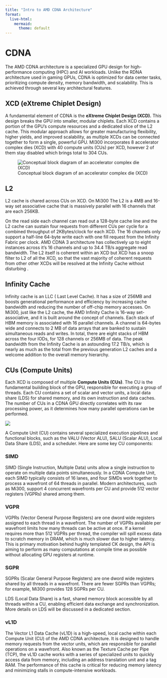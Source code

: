 ---
title: "Intro to AMD CDNA Architecture"
format:
  live-html:
    mermaid:
      theme: default
---

# CDNA

The AMD CDNA architecture is a specialized GPU design for high-performance 
computing (HPC) and AI workloads. Unlike the RDNA architecture used in 
gaming GPUs, CDNA is optimized for data center tasks, prioritizing compute 
density, memory bandwidth, and scalability. This is achieved through several 
key architectural features.

## XCD (eXtreme Chiplet Design)

A fundamental element of CDNA is the **eXtreme Chiplet Design (XCD).**
This design breaks the GPU into smaller, modular chiplets. 
Each XCD contains a portion of the GPU's compute resources and a dedicated 
slice of the L2 cache. This modular approach allows for greater manufacturing 
flexibility, higher yields, and improved scalability, as multiple XCDs can be 
connected together to form a single, powerful GPU. 
MI300 incorporates 8 accelerator complex dies (XCD)  with 40 compute units (CUs)
per XCD, however 2 of them stay disabled which brings total to 304 CUs.

![Conceptual block diagram of an accelerator complex die (XCD)](01-xcd.png)

## L2
L2 cache is chared across CUs on XCD.
On Mi300 The L2 is a 4MB and 16-way set associative cache that is massively parallel with 16 channels that are each
256KB. 

On the read side each channel can read out a 128-byte cache line and the L2
cache can sustain four requests from different CUs per cycle for a combined throughput of 2KBytes/clock for
each XCD. The 16 channels only support a half-line 64-byte write each with one fill request from the Infinity
Fabric per clock. AMD CDNA 3 architecture has collectively up to eight instances across it's 16 channels
 and up to 34.4 TB/s aggregate read bandwidth.  The L2 itself is coherent
within an XCD but XCD has a snoop filter to  L2 of all the XCD, so that the vast
majority of coherent requests from other other XCDs will be resolved at the Infinity Cache without disturbing .

## Infinity Cache
Infinity cache is an LLC ( Last Level Cache). It has a size of 256MB and boosts 
generational performance and efficiency by increasing cache bandwidth and reducing 
the number of off-chip memory accesses. 
On Mi300, just like the L2 cache, the AMD Infinity Cache is 16-way set-associative, and it is 
built around the concept of channels. 
Each stack of HBM memory is associated with 16 parallel channels. 
A channel is 64-bytes wide and connects to 2 MB of data arrays that are banked 
to sustain simultaneous reads and writes. In total, there are
eight stacks of HBM across the four IODs, for 128 channels or 256MB of data. 
The peak bandwidth from the
Infinity Cache is an astounding 17.2 TB/s, which is nearly as much as the total
 from the previous generation L2 caches and a welcome addition to the overall memory hierarchy.

## CUs (Compute Units)
Each XCD is composed of multiple **Compute Units (CUs)**. 
The CU is the fundamental building block of the GPU, responsible for 
executing a group of threads. Each CU contains a set of scalar and vector units,
a local data share (LDS) for shared memory, and its own instruction and 
data caches. The number of CUs in a CDNA GPU directly correlates with its raw
processing power, as it determines how many parallel operations can be performed.

![](https://rocm.docs.amd.com/projects/rocprofiler-compute/en/latest/_images/gcn_compute_unit.png)

A Compute Unit (CU) contains several specialized execution pipelines and functional blocks, 
such as the VALU (Vector ALU), SALU (Scalar ALU), Local Data Share (LDS),
 and a scheduler. Here are some key CU components:

### SIMD
SIMD (Single Instruction, Multiple Data) units allow a single instruction to operate on multiple data points simultaneously.
 In a CDNA Compute Unit, each SIMD typically consists of 16 lanes, and four SIMDs work together to process a wavefront of 64 threads 
 in parallel. Modern architectures, such as Mi300, support 4 concurrent wavefronts per CU and provide 512 vector registers (VGPRs) shared among them.

### VGPR
VGPRs (Vector General Purpose Registers) are one dword wide registers assigned to each thread in a wavefront. 
The number of VGPRs available per wavefront limits how many threads can be active at once. If a kernel requires more than 512 VGPRs per thread,
 the compiler will spill excess data to scratch memory in DRAM, which is much slower due to higher latency.
 This is primary motivation behind hughly templated CK design, the API is aiming to perform as many computations 
 at compile time as possible without allocating  GPU registers at runtime.

### SGPR
SGPRs (Scalar General Purpose Registers) are one dword wide registers shared by all threads in a wavefront. 
There are fewer SGPRs than VGPRs; for example, Mi300 provides 128 SGPRs per CU.

LDS (Local Data Share) is a fast, shared memory block accessible by all threads within a CU, enabling efficient 
data exchange and synchronization. More details on LDS will be discussed in a dedicated section.

### vL1D
The Vector L1 Data Cache (vL1D) is a high-speed, local cache within each Compute Unit (CU) of the AMD CDNA architecture. 
It is designed to handle memory requests from the vector units, which are responsible for parallel operations on a wavefront. 
Also known as the Texture Cache per Pipe (TCP), the vL1D cache works with a series of specialized units to quickly access 
data from memory, including an address translation unit and a tag RAM. The performance of this cache is critical for reducing
memory latency and minimizing stalls in compute-intensive workloads.